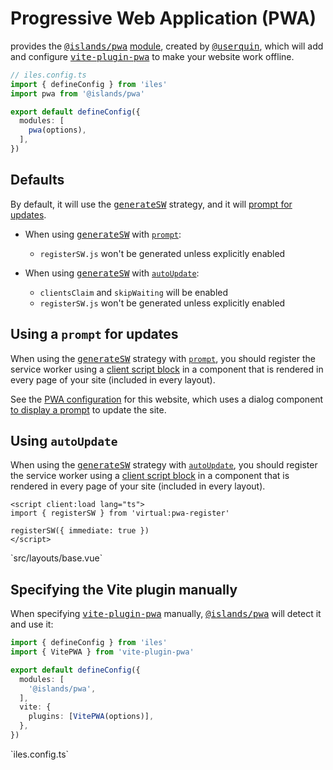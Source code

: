 [module]: /guide/plugins
[@islands/pwa]: https://github.com/ElMassimo/iles/tree/main/packages/pwa
[vite-plugin-pwa]: https://github.com/antfu/vite-plugin-pwa
[generateSW]: https://vite-plugin-pwa.netlify.app/workbox/generate-sw.html
[prompt]: https://vite-plugin-pwa.netlify.app/guide/prompt-for-update.html
[autoUpdate]: https://vite-plugin-pwa.netlify.app/guide/auto-update.html
[PWA configuration]: https://github.com/ElMassimo/iles/blob/main/docs/iles.config.ts
[ReloadPrompt component]: https://github.com/ElMassimo/iles/blob/main/docs/components/ReloadPrompt.vue
[client script block]: /guide/client-scripts
[@userquin]: https://twitter.com/userquin

# Progressive Web Application (PWA)

<Iles/> provides the <kbd>[@islands/pwa]</kbd> [module], created by <kbd>[@userquin]</kbd>,
which will add and configure <kbd>[vite-plugin-pwa]</kbd> to make your
website work offline.

```ts
// iles.config.ts
import { defineConfig } from 'iles'
import pwa from '@islands/pwa'

export default defineConfig({
  modules: [
    pwa(options),
  ],
})
```

## Defaults

By default, it will use the <kbd>[generateSW]</kbd> strategy, and it will [prompt for updates][prompt].

- When using <kbd>[generateSW]</kbd> with [`prompt`][prompt]:
  - `registerSW.js` won't be generated unless explicitly enabled

- When using <kbd>[generateSW]</kbd> with [`autoUpdate`][autoUpdate]:
  - `clientsClaim` and `skipWaiting` will be enabled
  - `registerSW.js` won't be generated unless explicitly enabled

## Using a `prompt` for updates

When using the <kbd>[generateSW]</kbd> strategy with [`prompt`][prompt], you
should register the service worker using a [client script block] in a component
that is rendered in every page of your site (included in every layout).

See the [PWA configuration] for this website, which uses a dialog component
[to display a prompt][ReloadPrompt component] to update the site.

## Using `autoUpdate`

When using the <kbd>[generateSW]</kbd> strategy with [`autoUpdate`][autoUpdate],
you should register the service worker using a [client script block] in a component
that is rendered in every page of your site (included in every layout).

```vue
<script client:load lang="ts">
import { registerSW } from 'virtual:pwa-register'

registerSW({ immediate: true })
</script>
```
<Caption>`src/layouts/base.vue`</Caption>

## Specifying the Vite plugin manually

When specifying <kbd>[vite-plugin-pwa]</kbd> manually, <kbd>[@islands/pwa]</kbd>
will detect it and use it:

```ts
import { defineConfig } from 'iles'
import { VitePWA } from 'vite-plugin-pwa'

export default defineConfig({
  modules: [
    '@islands/pwa',
  ],
  vite: {
    plugins: [VitePWA(options)],
  },
})
```
<Caption>`iles.config.ts`</Caption>

